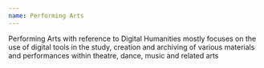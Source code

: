 ```yaml
---
name: Performing Arts
---
```

Performing Arts with reference to Digital Humanities mostly focuses on the use of digital tools in the study, creation and archiving of various materials and performances within theatre, dance, music and related arts